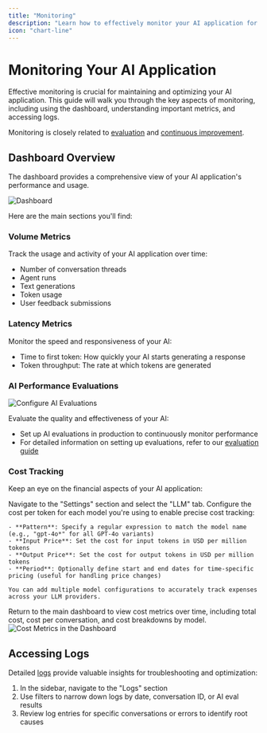 ```yaml
---
title: "Monitoring"
description: "Learn how to effectively monitor your AI application for performance and reliability"
icon: "chart-line"
---
```


# Monitoring Your AI Application

Effective monitoring is crucial for maintaining and optimizing your AI application. This guide will walk you through the key aspects of monitoring, including using the dashboard, understanding important metrics, and accessing logs.

Monitoring is closely related to [evaluation](/guides/evaluation) and [continuous improvement](/guides/continuous-improvement).

## Dashboard Overview

The dashboard provides a comprehensive view of your AI application's performance and usage. 
<Frame caption="Dashboard">
  <img src="/images/dashboard-v2.png" alt="Dashboard" />
</Frame>

Here are the main sections you'll find:

### Volume Metrics

Track the usage and activity of your AI application over time:

- Number of conversation threads
- Agent runs
- Text generations
- Token usage
- User feedback submissions

### Latency Metrics

Monitor the speed and responsiveness of your AI:

- Time to first token: How quickly your AI starts generating a response
- Token throughput: The rate at which tokens are generated

### AI Performance Evaluations

<Frame caption="Configure AI Evaluations">
  <img src="/images/configure-ai-evals.png" alt="Configure AI Evaluations" />
</Frame>

Evaluate the quality and effectiveness of your AI:

- Set up AI evaluations in production to continuously monitor performance
- For detailed information on setting up evaluations, refer to our [evaluation guide](/guides/evaluation)

### Cost Tracking

Keep an eye on the financial aspects of your AI application:

<Steps>
  <Step title="Access LLM Settings">
    Navigate to the "Settings" section and select the "LLM" tab.
  </Step>
  <Step title="Configure Model Costs">
    Configure the cost per token for each model you're using to enable precise cost tracking:

    - **Pattern**: Specify a regular expression to match the model name (e.g., "gpt-4o*" for all GPT-4o variants)
    - **Input Price**: Set the cost for input tokens in USD per million tokens
    - **Output Price**: Set the cost for output tokens in USD per million tokens
    - **Period**: Optionally define start and end dates for time-specific pricing (useful for handling price changes)

    You can add multiple model configurations to accurately track expenses across your LLM providers.
  </Step>
  <Step title="Monitor Costs in the Dashboard">
    Return to the main dashboard to view cost metrics over time, including total cost, cost per conversation, and cost breakdowns by model.
    <Frame caption="Cost Metrics in the Dashboard">
      <img src="/images/model-costs.png" alt="Cost Metrics in the Dashboard" />
    </Frame>
  </Step>
</Steps>

## Accessing Logs

Detailed [logs](/guides/logs) provide valuable insights for troubleshooting and optimization:

1. In the sidebar, navigate to the "Logs" section
2. Use filters to narrow down logs by date, conversation ID, or AI eval results
3. Review log entries for specific conversations or errors to identify root causes


